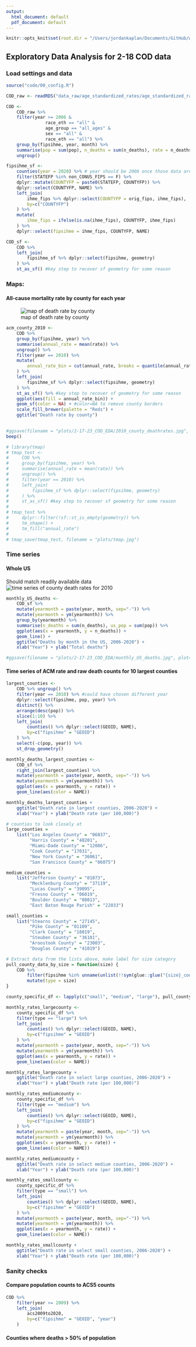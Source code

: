 ```yaml
---
output:
  html_document: default
  pdf_document: default
---
```

```r
knitr::opts_knit$set(root.dir = "/Users/jordankaplan/Documents/GitHub/wildfirepm2.5xCOD")
```

## Exploratory Data Analysis for 2-18 COD data

### Load settings and data
```r
source("code/00_config.R")

COD_raw <- readRDS("data_raw/age_standardized_rates/age_standardized_rates-county_month-all_sex-all_marital-all_cause.RDS")

COD <- 
    COD_raw %>% 
    filter(year >= 2006 & 
               race_eth == "all" & 
               age_group == "all_ages" & 
               sex == "all" &
               race_eth == "all") %>% 
    group_by(fipsihme, year, month) %>% 
    summarise(pop = sum(pop), n_deaths = sum(n_deaths), rate = n_deaths / pop) %>% 
    ungroup()

fipsihme_sf <- 
    counties(year = 2020) %>% # year should be 2006 once those data are working again
    filter(STATEFP %in% non_CONUS_FIPS == F) %>% 
    dplyr::mutate(COUNTYFP = paste0(STATEFP, COUNTYFP)) %>% 
    dplyr::select(COUNTYFP, NAME) %>% 
    left_join(
        ihme_fips %>% dplyr::select(COUNTYFP = orig_fips, ihme_fips),
        by=c("COUNTYFP")
    ) %>% 
    mutate(
        ihme_fips = ifelse(is.na(ihme_fips), COUNTYFP, ihme_fips)
    ) %>% 
    dplyr::select(fipsihme = ihme_fips, COUNTYFP, NAME)

COD_sf <-
    COD %>% 
    left_join(
        fipsihme_sf %>% dplyr::select(fipsihme, geometry)
    ) %>% 
    st_as_sf() #key step to recover sf geometry for some reason

```


### Maps:

#### All-cause mortality rate by county for each year
![map of death rate by county](plots/2-17-23_COD_EDA/monthly_US_deaths.jpg)
```r
acm_county_2010 <-
    COD %>% 
    group_by(fipsihme, year) %>% 
    summarise(annual_rate = mean(rate)) %>% 
    ungroup() %>% 
    filter(year == 2010) %>% 
    mutate(
        annual_rate_bin = cut(annual_rate, breaks = quantile(annual_rate, seq(0, 1, .2)))
    ) %>% 
    left_join(
        fipsihme_sf %>% dplyr::select(fipsihme, geometry)
    ) %>% 
    st_as_sf() %>% #key step to recover sf geometry for some reason
    ggplot(aes(fill = annual_rate_bin)) +
    geom_sf(color = NA) + #color=NA to remove county borders
    scale_fill_brewer(palette = "Reds") +
    ggtitle("Death rate by county")
    

#ggsave(filename = "plots/2-17-23_COD_EDA/2010_county_deathrates.jpg", plot = acm_county_2010, device = "jpeg", dpi = 200)
beep()

# library(tmap)
# tmap_test <-
#     COD %>% 
#     group_by(fipsihme, year) %>% 
#     summarise(annual_rate = mean(rate)) %>% 
#     ungroup() %>% 
#     filter(year == 2010) %>% 
#     left_join(
#         fipsihme_sf %>% dplyr::select(fipsihme, geometry)
#     ) %>% 
#     st_as_sf() #key step to recover sf geometry for some reason
# 
# tmap_test %>% 
#     dplyr::filter(!sf::st_is_empty(geometry)) %>% 
#     tm_shape() +
#     tm_fill("annual_rate")
# 
# tmap_save(tmap_test, filename = "plots/tmap.jpg")

```

### Time series

#### Whole US
Should match readily available data
![time series of county death rates for 2010](plots/2-17-23_COD_EDA/monthly_US_deaths.jpg)
```r
monthly_US_deaths <- 
    COD_sf %>% 
    mutate(yearmonth = paste(year, month, sep="-")) %>% 
    mutate(yearmonth = ym(yearmonth)) %>% 
    group_by(yearmonth) %>% 
    summarise(n_deaths = sum(n_deaths), us_pop = sum(pop)) %>% 
    ggplot(aes(x = yearmonth, y = n_deaths)) +
    geom_line() +
    ggtitle("Deaths by month in the US, 2006-2020") +
    xlab("Year") + ylab("Total deaths")

#ggsave(filename = "plots/2-17-23_COD_EDA/monthly_US_deaths.jpg", plot=monthly_US_deaths, device="jpg")

```


#### Time series of ACM rate and raw death counts for 10 largest counties
```r
largest_counties <-
    COD %>% ungroup() %>% 
    filter(year == 2010) %>% #could have chosen different year
    dplyr::select(fipsihme, pop, year) %>% 
    distinct() %>% 
    arrange(desc(pop)) %>% 
    slice(1:10) %>% 
    left_join(
        counties() %>% dplyr::select(GEOID, NAME),
        by=c("fipsihme" = "GEOID")
    ) %>% 
    select(-c(pop, year)) %>% 
    st_drop_geometry()

monthly_deaths_largest_counties <- 
    COD_sf %>% 
    right_join(largest_counties) %>% 
    mutate(yearmonth = paste(year, month, sep="-")) %>% 
    mutate(yearmonth = ym(yearmonth)) %>% 
    ggplot(aes(x = yearmonth, y = rate)) +
    geom_line(aes(color = NAME))

monthly_deaths_largest_counties +
    ggtitle("Death rate in largest counties, 2006-2020") +
    xlab("Year") + ylab("Death rate (per 100,000)")


```
```r
# counties to look closely at
large_counties = 
    list("Los Angeles County" = "06037", 
         "Harris County" = "48201",
         "Miami-Dade County" = "12086",
         "Cook County" = "17031", 
         "New York County" = "36061", 
         "San Francisco County" = "06075") 

medium_counties = 
    list("Jefferson County" = "01073", 
         "Mecklenburg County" = "37119", 
         "Lucas County" = "39095", 
         "Fresno County" = "06019", 
         "Boulder County" = "08013",
         "East Baton Rouge Parish" = "22033")

small_counties = 
    list("Stearns County" = "27145",
         "Pike County" = "01109",
         "Clark County" = "18019",
         "Steuben County" = "36101",
         "Aroostook County" = "23003",
         "Douglas County" = "41019")

# Extract data from the lists above, make label for size category
pull_county_data_by_size = function(size) {
    COD %>% 
        filter(fipsihme %in% unname(unlist(!!sym(glue::glue("{size}_counties"))))) %>% 
        mutate(type = size)
}

county_specific_df <- lapply(c("small", "medium", "large"), pull_county_data_by_size) %>% bind_rows()


```

```r
monthly_rates_largecounty <- 
    county_specific_df %>% 
    filter(type == "large") %>% 
    left_join(
        counties() %>% dplyr::select(GEOID, NAME),
        by=c("fipsihme" = "GEOID")
    ) %>% 
    mutate(yearmonth = paste(year, month, sep="-")) %>% 
    mutate(yearmonth = ym(yearmonth)) %>% 
    ggplot(aes(x = yearmonth, y = rate)) +
    geom_line(aes(color = NAME))

monthly_rates_largecounty +
    ggtitle("Death rate in select large counties, 2006-2020") +
    xlab("Year") + ylab("Death rate (per 100,000)")

```
```r
monthly_rates_mediumcounty <- 
    county_specific_df %>% 
    filter(type == "medium") %>% 
    left_join(
        counties() %>% dplyr::select(GEOID, NAME),
        by=c("fipsihme" = "GEOID")
    ) %>% 
    mutate(yearmonth = paste(year, month, sep="-")) %>% 
    mutate(yearmonth = ym(yearmonth)) %>% 
    ggplot(aes(x = yearmonth, y = rate)) +
    geom_line(aes(color = NAME))

monthly_rates_mediumcounty +
    ggtitle("Death rate in select medium counties, 2006-2020") +
    xlab("Year") + ylab("Death rate (per 100,000)")
```
```r
monthly_rates_smallcounty <- 
    county_specific_df %>% 
    filter(type == "small") %>% 
    left_join(
        counties() %>% dplyr::select(GEOID, NAME),
        by=c("fipsihme" = "GEOID")
    ) %>% 
    mutate(yearmonth = paste(year, month, sep="-")) %>% 
    mutate(yearmonth = ym(yearmonth)) %>% 
    ggplot(aes(x = yearmonth, y = rate)) +
    geom_line(aes(color = NAME))

monthly_rates_smallcounty +
    ggtitle("Death rate in select small counties, 2006-2020") +
    xlab("Year") + ylab("Death rate (per 100,000)")
```


### Sanity checks

#### Compare population counts to ACS5 counts
```r
COD %>% 
    filter(year >= 2009) %>% 
    left_join(
        acs2009to2020,
        by=c("fipsihme" = "GEOID", "year")
    )

```

#### Counties where deaths > 50% of population
```r

```





